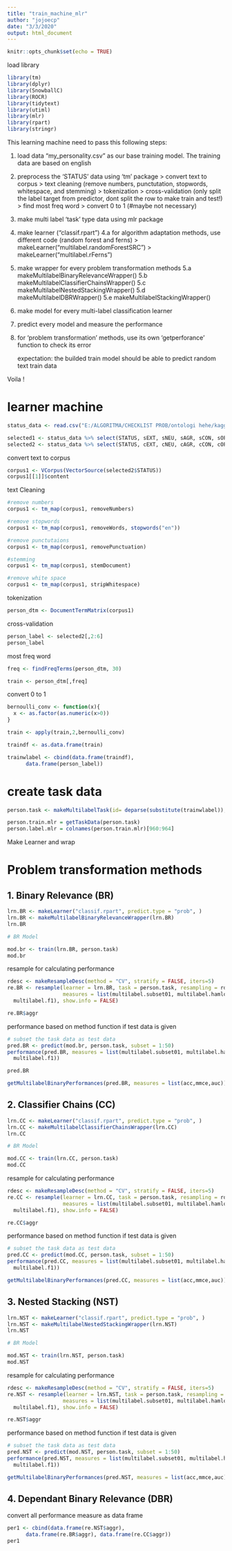 ---
title: "train_machine_mlr"
author: "jojoecp"
date: "3/3/2020"
output: html_document
---

```{r setup, include=FALSE}
knitr::opts_chunk$set(echo = TRUE)
```

load library
```{r}
library(tm)
library(dplyr)
library(SnowballC)
library(ROCR)
library(tidytext)
library(utiml)
library(mlr)
library(rpart)
library(stringr)
```


This learning machine need to pass this following steps:

1. load data "my_personality.csv" as our base training model. The training data are based on english

2. preprocess the 'STATUS' data using 'tm' package
  > convert text to corpus
  > text cleaning (remove numbers, punctutation, stopwords, whitespace, and stemming)
  > tokenization
  > cross-validation (only split the label target from predictor, dont split the row to make train and test!)
  > find most freq word
  > convert 0 to 1 (#maybe not necessary)
  
3. make multi label 'task' type data using mlr package

4. make learner ("classif.rpart")
  4.a for algorithm adaptation methods, use different code (random forest and ferns)
      > makeLearner("multilabel.randomForestSRC")
      > makeLearner("multilabel.rFerns")
      
5. make wrapper for every problem transformation methods
  5.a makeMultilabelBinaryRelevanceWrapper()
  5.b makeMultilabelClassifierChainsWrapper()
  5.c makeMultilabelNestedStackingWrapper()
  5.d makeMultilabelDBRWrapper()
  5.e makeMultilabelStackingWrapper()

6. make model for every multi-label classification learner

7. predict every model and measure the performance

8. for 'problem transformation' methods, use its own 'getperforance' function to check its error

    expectation: the builded train model should be able to predict random text train data
    
Voila !

# learner machine

```{r}
status_data <- read.csv("E:/ALGORITMA/CHECKLIST PROB/ontologi hehe/kaggle1/mypersonality_final.csv")

selected1 <- status_data %>% select(STATUS, sEXT, sNEU, sAGR, sCON, sOPN) # score label numeric
selected2 <- status_data %>% select(STATUS, cEXT, cNEU, cAGR, cCON, cOPN) # label logical
```



convert text to corpus
```{r}
corpus1 <- VCorpus(VectorSource(selected2$STATUS))
corpus1[[1]]$content
```

text Cleaning
```{r}
#remove numbers
corpus1 <- tm_map(corpus1, removeNumbers)

#remove stopwords
corpus1 <- tm_map(corpus1, removeWords, stopwords("en"))

#remove punctutaions
corpus1 <- tm_map(corpus1, removePunctuation)

#stemming
corpus1 <- tm_map(corpus1, stemDocument)

#remove white space
corpus1 <- tm_map(corpus1, stripWhitespace)

```

tokenization
```{r}
person_dtm <- DocumentTermMatrix(corpus1)

```


cross-validation
```{r}
person_label <- selected2[,2:6]
person_label
```


most freq word
```{r}
freq <- findFreqTerms(person_dtm, 30)

train <- person_dtm[,freq]
```

convert 0 to 1

```{r}
bernoulli_conv <- function(x){
  x <- as.factor(as.numeric(x>0))
}

train <- apply(train,2,bernoulli_conv)

traindf <- as.data.frame(train)

trainwlabel <- cbind(data.frame(traindf),
      data.frame(person_label))

```



# create task data
```{r}

person.task <- makeMultilabelTask(id= deparse(substitute(trainwlabel)),trainwlabel, target = c("cEXT", "cNEU", "cAGR", "cCON", "cOPN"))

person.train.mlr = getTaskData(person.task)
person.label.mlr = colnames(person.train.mlr)[960:964]

```

Make Learner and wrap

# Problem transformation methods

## 1. Binary Relevance (BR)
```{r}
lrn.BR <- makeLearner("classif.rpart", predict.type = "prob", )
lrn.BR <- makeMultilabelBinaryRelevanceWrapper(lrn.BR)
lrn.BR

# BR Model

mod.br <- train(lrn.BR, person.task)
mod.br

```

resample for calculating performance
```{r}
rdesc <- makeResampleDesc(method = "CV", stratify = FALSE, iters=5)
re.BR <- resample(learner = lrn.BR, task = person.task, resampling = rdesc,
                  measures = list(multilabel.subset01, multilabel.hamloss, multilabel.acc,
  multilabel.f1), show.info = FALSE)

re.BR$aggr
```

performance based on method function if test data is given
```{r}
# subset the task data as test data
pred.BR <- predict(mod.br, person.task, subset = 1:50)
performance(pred.BR, measures = list(multilabel.subset01, multilabel.hamloss, multilabel.acc,
  multilabel.f1))

pred.BR

getMultilabelBinaryPerformances(pred.BR, measures = list(acc,mmce,auc))
```




## 2. Classifier Chains (CC)
```{r}
lrn.CC <- makeLearner("classif.rpart", predict.type = "prob", )
lrn.CC <- makeMultilabelClassifierChainsWrapper(lrn.CC)
lrn.CC

# BR Model

mod.CC <- train(lrn.CC, person.task)
mod.CC

```

resample for calculating performance
```{r}
rdesc <- makeResampleDesc(method = "CV", stratify = FALSE, iters=5)
re.CC <- resample(learner = lrn.CC, task = person.task, resampling = rdesc,
                  measures = list(multilabel.subset01, multilabel.hamloss, multilabel.acc,
  multilabel.f1), show.info = FALSE)

re.CC$aggr
```
performance based on method function if test data is given
```{r}

# subset the task data as test data
pred.CC <- predict(mod.CC, person.task, subset = 1:50)
performance(pred.CC, measures = list(multilabel.subset01, multilabel.hamloss, multilabel.acc,
  multilabel.f1))

getMultilabelBinaryPerformances(pred.CC, measures = list(acc,mmce,auc))
```



## 3. Nested Stacking (NST)
```{r}
lrn.NST <- makeLearner("classif.rpart", predict.type = "prob", )
lrn.NST <- makeMultilabelNestedStackingWrapper(lrn.NST)
lrn.NST

# BR Model

mod.NST <- train(lrn.NST, person.task)
mod.NST

```

resample for calculating performance
```{r}
rdesc <- makeResampleDesc(method = "CV", stratify = FALSE, iters=5)
re.NST <- resample(learner = lrn.NST, task = person.task, resampling = rdesc,
                  measures = list(multilabel.subset01, multilabel.hamloss, multilabel.acc,
  multilabel.f1), show.info = FALSE)

re.NST$aggr

```

performance based on method function if test data is given
```{r}

# subset the task data as test data
pred.NST <- predict(mod.NST, person.task, subset = 1:50)
performance(pred.NST, measures = list(multilabel.subset01, multilabel.hamloss, multilabel.acc,
  multilabel.f1))

getMultilabelBinaryPerformances(pred.NST, measures = list(acc,mmce,auc))
```

## 4. Dependant Binary Relevance (DBR)



convert all performance measure as data frame
```{r}
per1 <- cbind(data.frame(re.NST$aggr),
      data.frame(re.BR$aggr), data.frame(re.CC$aggr))
per1
```


